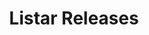---
title: "Listar Releases"
api: "GET https://regis.app.byefive.com.br/rest/applications"
description: "Lista todos os releases de aplicações"
---